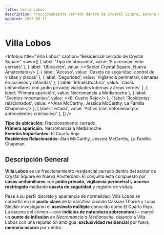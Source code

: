 ```yaml
---
title: Villa Lobos
description: Fraccionamiento cerrado dentro de Crystal Square; escena del caso «El Cuarto Rojo» y residencia de la familia McCarthy y los Chapman.
updated: 2025-08-17
---
```



# Villa Lobos

<Infobox
  title="Villa Lobos"
  caption="Residencial cerrado de Crystal Square"
  rows={[
    { label: 'Tipo de ubicación', value: 'Fraccionamiento cerrado' },
    { label: 'Ubicación', value: <>Sector <Link to="/CrSaSo/lugares/Crystal%20Square">Crystal Square</Link>, <Link to="/CrSaSo/lugares/Nueva%20Ámsterdam">Nueva Ámsterdam</Link></> },
    { label: 'Acceso', value: 'Caseta de seguridad, control de visitas y placas' },
    { label: 'Seguridad', value: 'Vigilancia perimetral, cámaras en accesos y rotondas' },
    { label: 'Infraestructura', value: 'Casas unifamiliares con jardín privado; vialidades internas y áreas verdes' },
    { label: 'Primera aparición', value: <Link to="/CrSaSo/libros/Necromancia%20a%20Medianoche">Necromancia a Medianoche</Link> },
    { label: 'Eventos importantes', value: <><Link to="/CrSaSo/eventos/El%20Cuarto%20Rojo">El Cuarto Rojo</Link></> },
    { label: 'Residentes relacionados', value: <><Link to="/CrSaSo/personajes/Alan%20McCarthy">Alan McCarthy</Link>; <Link to="/CrSaSo/personajes/Jessica%20McCarthy">Jessica McCarthy</Link>; <Link to="/CrSaSo/familias/La%20Familia%20Chapman">La Familia Chapman</Link></> },
    { label: 'Estado', value: 'Activo (con notoriedad por antecedentes criminales)' },
  ]}
/>

**Tipo de ubicación:** Fraccionamiento cerrado.  
**Primera aparición:** <Link to="/CrSaSo/libros/Necromancia%20a%20Medianoche">Necromancia a Medianoche</Link>  
**Eventos Importantes:** <Link to="/CrSaSo/eventos/El%20Cuarto%20Rojo">El Cuarto Rojo</Link>  
**Residentes Relacionados:** <Link to="/CrSaSo/personajes/Alan%20McCarthy">Alan McCarthy</Link>, <Link to="/CrSaSo/personajes/Jessica%20McCarthy">Jessica McCarthy</Link>, <Link to="/CrSaSo/familias/La%20Familia%20Chapman">La Familia Chapman</Link>

## Descripción General
**Villa Lobos** es un fraccionamiento residencial cerrado dentro del sector de <Link to="/CrSaSo/lugares/Crystal%20Square">Crystal Square</Link> en <Link to="/CrSaSo/lugares/Nueva%20Ámsterdam">Nueva Ámsterdam</Link>. El conjunto está compuesto por **casas unifamiliares** con **jardín privado**, **vigilancia perimetral** y **acceso restringido** mediante **caseta de seguridad** y registro de visitas.

Pese a su perfil discreto y apariencia de normalidad, Villa Lobos se convirtió en un **punto clave** de la narrativa cuando <Link to="/CrSaSo/personajes/Cassian%20Thorne">Cassian Thorne</Link> y <Link to="/CrSaSo/personajes/Lucia%20Sinclair">Lucia Sinclair</Link> investigaron el **asesinato múltiple** conocido como <Link to="/CrSaSo/eventos/El%20Cuarto%20Rojo">El Cuarto Rojo</Link>. La escena del crimen —con **indicios de naturaleza sobrenatural**— marcó un **punto de inflexión** en _<Link to="/CrSaSo/libros/Necromancia%20a%20Medianoche">Necromancia a Medianoche</Link>_, dejando a Villa Lobos con una reputación ambigua: **exclusividad residencial** por fuera, **memoria oscura** por dentro.
